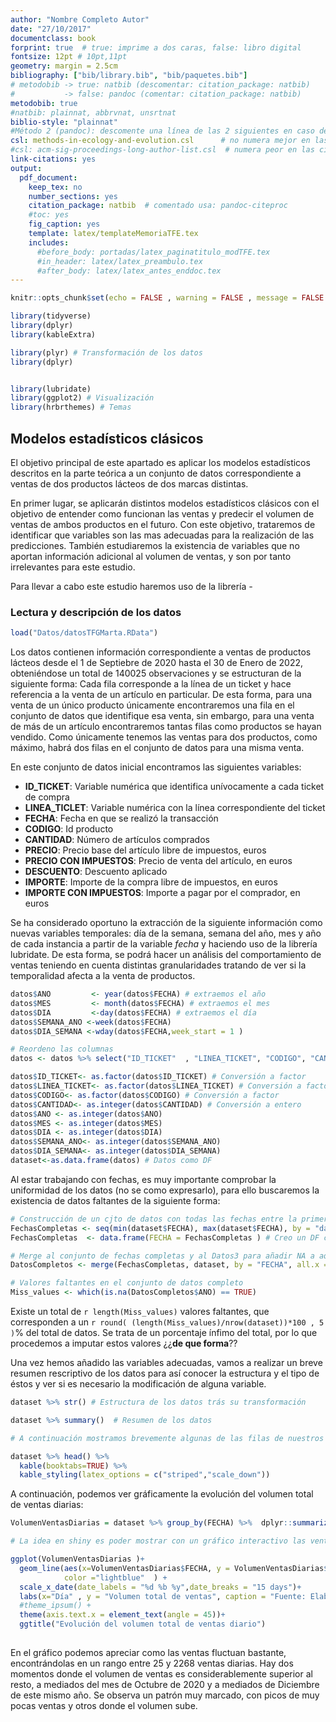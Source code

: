 ```yaml
---
author: "Nombre Completo Autor"
date: "27/10/2017"
documentclass: book
forprint: true  # true: imprime a dos caras, false: libro digital
fontsize: 12pt # 10pt,11pt
geometry: margin = 2.5cm 
bibliography: ["bib/library.bib", "bib/paquetes.bib"]
# metodobib -> true: natbib (descomentar: citation_package: natbib) 
#           -> false: pandoc (comentar: citation_package: natbib)
metodobib: true
#natbib: plainnat, abbrvnat, unsrtnat
biblio-style: "plainnat"
#Método 2 (pandoc): descomente una línea de las 2 siguientes en caso de usarlo
csl: methods-in-ecology-and-evolution.csl      # no numera mejor en las citas
#csl: acm-sig-proceedings-long-author-list.csl  # numera peor en las citas
link-citations: yes
output: 
  pdf_document:
    keep_tex: no
    number_sections: yes
    citation_package: natbib  # comentado usa: pandoc-citeproc
    #toc: yes
    fig_caption: yes
    template: latex/templateMemoriaTFE.tex
    includes:
      #before_body: portadas/latex_paginatitulo_modTFE.tex
      #in_header: latex/latex_preambulo.tex
      #after_body: latex/latex_antes_enddoc.tex
---
```



```r
knitr::opts_chunk$set(echo = FALSE , warning = FALSE , message = FALSE , fig.pos = 'H')
```

```r
library(tidyverse)
library(dplyr)
library(kableExtra)

library(plyr) # Transformación de los datos
library(dplyr)


library(lubridate)
library(ggplot2) # Visualización
library(hrbrthemes) # Temas 
```




## Modelos estadísticos clásicos



El objetivo principal de este apartado es aplicar los modelos estadísticos descritos en la parte teórica a un conjunto de datos correspondiente a ventas de dos productos lácteos de dos marcas distintas.

En primer lugar, se aplicarán distintos modelos estadísticos clásicos con el objetivo de entender como funcionan las ventas y predecir el volumen de ventas de ambos productos en el futuro. Con este objetivo, trataremos de identificar que variables son las mas adecuadas para la realización de las predicciones. También estudiaremos la existencia de variables que no aportan información adicional al volumen de ventas, y son por tanto irrelevantes para este estudio.


Para llevar a cabo este estudio haremos uso de la librería *-*




### Lectura y descripción de los datos



```r
load("Datos/datosTFGMarta.RData")
```




Los datos contienen información correspondiente a ventas de productos lácteos desde el 1 de Septiebre de 2020 hasta el 30 de Enero de 2022, obteniéndose un total de 140025 observaciones y se estructuran de la siguiente forma: Cada fila corresponde a la línea de un ticket y hace referencia a la venta de un artículo en particular. De esta forma, para una venta de un único producto únicamente encontraremos una fila en el conjunto de datos que identifique esa venta, sin embargo, para una venta de más de un artículo encontraremos tantas filas como productos se hayan vendido. Como únicamente tenemos las ventas para dos productos, como máximo, habrá dos filas en el conjunto de datos para una misma venta.


En este conjunto de datos inicial encontramos las siguientes variables:

- **ID_TICKET**: Variable numérica que identifica unívocamente a cada ticket de compra
- **LINEA_TICLET**: Variable numérica con la línea correspondiente del ticket
- **FECHA**: Fecha en que se realizó la transacción
- **CODIGO**: Id producto
- **CANTIDAD**: Número de artículos comprados
- **PRECIO**: Precio base del artículo libre de impuestos, euros
- **PRECIO CON IMPUESTOS**: Precio de venta del artículo, en  euros
- **DESCUENTO**:  Descuento aplicado
- **IMPORTE**: Importe de la compra libre de impuestos, en euros
- **IMPORTE CON IMPUESTOS**: Importe a pagar por el comprador, en euros




Se ha considerado oportuno la extracción de la siguiente información como nuevas variables temporales: día de la semana, semana del año, mes y año de cada instancia a partir de la variable *fecha* y haciendo uso de la librería lubridate. De esta forma, se podrá hacer un análisis del comportamiento de ventas teniendo en cuenta distintas granularidades tratando de ver si la temporalidad afecta a la venta de productos.




```r
datos$ANO         <- year(datos$FECHA) # extraemos el año
datos$MES         <- month(datos$FECHA) # extraemos el mes
datos$DIA         <-day(datos$FECHA) # extraemos el día
datos$SEMANA_ANO <-week(datos$FECHA)
datos$DIA_SEMANA <-wday(datos$FECHA,week_start = 1 )
```


```r
# Reordeno las columnas 
datos <- datos %>% select("ID_TICKET"  , "LINEA_TICKET", "CODIGO", "CANTIDAD", "PRECIO", "PRECIO_CON_IMPUESTOS" , "DESCUENTO", "IMPORTE", "IMPORTE_CON_IMPUESTOS" , "FECHA" , "ANO", "MES"    , "DIA", "SEMANA_ANO", "DIA_SEMANA"  )
```





```r
datos$ID_TICKET<- as.factor(datos$ID_TICKET) # Conversión a factor
datos$LINEA_TICKET<- as.factor(datos$LINEA_TICKET) # Conversión a factor
datos$CODIGO<- as.factor(datos$CODIGO) # Conversión a factor
datos$CANTIDAD<- as.integer(datos$CANTIDAD) # Conversión a entero
datos$ANO <- as.integer(datos$ANO)
datos$MES <- as.integer(datos$MES)
datos$DIA <- as.integer(datos$DIA)
datos$SEMANA_ANO<- as.integer(datos$SEMANA_ANO)
datos$DIA_SEMANA<- as.integer(datos$DIA_SEMANA)
dataset<-as.data.frame(datos) # Datos como DF
```



Al estar trabajando con fechas, es muy importante comprobar la uniformidad de los datos (no se como expresarlo), para ello buscaremos la existencia de datos faltantes de la siguiente forma:


```r
# Construcción de un cjto de datos con todas las fechas entre la primera fecha y la última de los datos que tenemos
FechasCompletas <- seq(min(dataset$FECHA), max(dataset$FECHA), by = "day")
FechasCompletas  <- data.frame(FECHA = FechasCompletas ) # Creo un DF con de fechas

# Merge al conjunto de fechas completas y al Datos3 para añadir NA a aquellos valores faltantes
DatosCompletos <- merge(FechasCompletas, dataset, by = "FECHA", all.x = TRUE)

# Valores faltantes en el conjunto de datos completo
Miss_values <- which(is.na(DatosCompletos$ANO) == TRUE)
```

Existe un total de `r length(Miss_values)` valores faltantes, que corresponden a un `r round( (length(Miss_values)/nrow(dataset))*100 , 5 )`% del total de datos. Se trata de un porcentaje ínfimo del total, por lo que procedemos a imputar estos valores ¿¿**de que forma**??



Una vez hemos añadido las variables adecuadas, vamos a realizar un breve resumen rescriptivo de los datos para así conocer la estructura y el tipo de éstos y ver si es necesario la modificación de alguna variable.


```r
dataset %>% str() # Estructura de los datos trás su transformación
```



```r
dataset %>% summary()  # Resumen de los datos
```




```r
# A continuación mostramos brevemente algunas de las filas de nuestros datos:

dataset %>% head() %>% 
  kable(booktabs=TRUE) %>%
  kable_styling(latex_options = c("striped","scale_down"))
```


A continuación, podemos ver gráficamente la evolución del volumen total de ventas diarias:


```r
VolumenVentasDiarias = dataset %>% group_by(FECHA) %>%  dplyr::summarize(n =  n())
```






```r
# La idea en shiny es poder mostrar con un gráfico interactivo las ventas totales según día, volumen medio de ventas mensuales, semanales,... es fácil solo es crear un dataset con esta información

ggplot(VolumenVentasDiarias )+
  geom_line(aes(x=VolumenVentasDiarias$FECHA, y = VolumenVentasDiarias$n) , 
            color ="lightblue"  ) +
  scale_x_date(date_labels = "%d %b %y",date_breaks = "15 days")+
  labs(x="Día" , y = "Volumen total de ventas", caption = "Fuente: Elaboración propia con datos")+
  #theme_ipsum() +
  theme(axis.text.x = element_text(angle = 45))+
  ggtitle("Evolución del volumen total de ventas diario")
  
```


En el gráfico podemos apreciar como las ventas fluctuan bastante, encontrándolas en un rango entre 25 y 2268 ventas diarias. Hay dos momentos donde el volumen de ventas es considerablemente superior al resto, a mediados del mes de Octubre de 2020 y a mediados de Diciembre de este mismo año. Se observa un patrón muy marcado, con picos de muy pocas ventas y otros donde el volumen sube.













